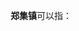 '''郑集镇'''可以指：
{{PRC admin/disambig|32/03/12/105/000|34/11/81/110/000|42/06/84/102/000}}
{{disambig|cat=三字中国镇名消歧义}}